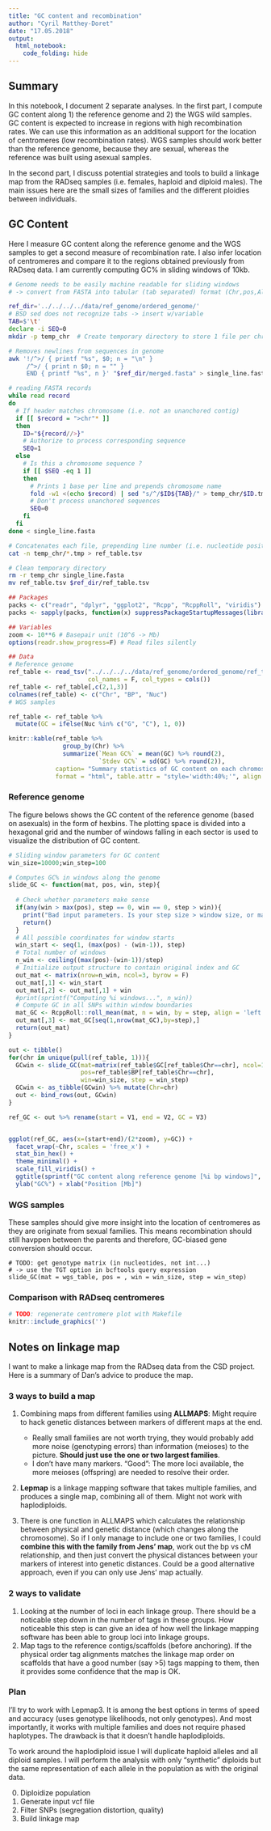 ```yaml
---
title: "GC content and recombination"
author: "Cyril Matthey-Doret"
date: "17.05.2018"
output: 
  html_notebook:
    code_folding: hide
---
```


## Summary
In this notebook, I document 2 separate analyses. In the first part, I compute GC content along 1) the reference genome and 2) the WGS wild samples. GC content is expected to increase in regions with high recombination rates. We can use this information as an additional support for the location of centromeres (low recombination rates). WGS samples should work better than the reference genome, because they are sexual, whereas the reference was built using asexual samples. 

In the second part, I discuss potential strategies and tools to build a linkage map from the RADseq samples (i.e. females, haploid and diploid males). The main issues here are the small sizes of families and the different ploidies between individuals.

## GC Content
Here I measure GC content along the reference genome and the WGS samples to get a second measure of recombination rate. I also infer location of centromeres and compare it to the regions obtained previously from RADseq data. I am currently computing GC% in sliding windows of 10kb.


```bash
# Genome needs to be easily machine readable for sliding windows 
# -> convert from FASTA into tabular (tab separated) format (Chr,pos,Allele)

ref_dir='../../../../data/ref_genome/ordered_genome/'
# BSD sed does not recognize tabs -> insert w/variable
TAB=$'\t'
declare -i SEQ=0
mkdir -p temp_chr  # Create temporary directory to store 1 file per chromosome

# Removes newlines from sequences in genome
awk '!/^>/ { printf "%s", $0; n = "\n" } 
     /^>/ { print n $0; n = "" }
     END { printf "%s", n }' "$ref_dir/merged.fasta" > single_line.fasta

# reading FASTA records
while read record
do
  # If header matches chromosome (i.e. not an unanchored contig)
  if [[ $record = ">chr"* ]]
  then
    ID="${record//>}"
    # Authorize to process corresponding sequence
    SEQ=1
  else
    # Is this a chromosome sequence ?
    if [[ $SEQ -eq 1 ]]
    then
      # Prints 1 base per line and prepends chromosome name
      fold -w1 <(echo $record) | sed "s/^/$ID${TAB}/" > temp_chr/$ID.tmp
      # Don't process unanchored sequences
      SEQ=0
    fi
  fi
done < single_line.fasta

# Concatenates each file, prepending line number (i.e. nucleotide positions)
cat -n temp_chr/*.tmp > ref_table.tsv

# Clean temporary directory
rm -r temp_chr single_line.fasta
mv ref_table.tsv $ref_dir/ref_table.tsv

```

```r
## Packages
packs <- c("readr", "dplyr", "ggplot2", "Rcpp", "RcppRoll", "viridis")
packs <- sapply(packs, function(x) suppressPackageStartupMessages(library(x, quietly=T, character.only=T)))

## Variables
zoom <- 10**6 # Basepair unit (10^6 -> Mb)
options(readr.show_progress=F) # Read files silently

## Data
# Reference genome
ref_table <- read_tsv("../../../../data/ref_genome/ordered_genome/ref_table.tsv", 
                      col_names = F, col_types = cols())
ref_table <- ref_table[,c(2,1,3)]
colnames(ref_table) <- c("Chr", "BP", "Nuc")
# WGS samples


```

```r
ref_table <- ref_table %>% 
  mutate(GC = ifelse(Nuc %in% c("G", "C"), 1, 0))

knitr::kable(ref_table %>% 
               group_by(Chr) %>% 
               summarize(`Mean GC%` = mean(GC) %>% round(2), 
                         `Stdev GC%` = sd(GC) %>% round(2)), 
             caption= "Summary statistics of GC content on each chromosome", 
             format = "html", table.attr = "style='width:40%;'", align = 'c')

```

### Reference genome

The figure belows shows the GC content of the reference genome (based on asexuals) in the form of hexbins. The plotting space is divided into a hexagonal grid and the number of windows falling in each sector is used to visualize the distribution of GC content.

```r

# Sliding window parameters for GC content
win_size=10000;win_step=100

# Computes GC% in windows along the genome
slide_GC <- function(mat, pos, win, step){
  
  # Check whether parameters make sense
  if(any(win > max(pos), step == 0, win == 0, step > win)){
    print("Bad input parameters. Is your step size > window size, or matrix smaller than window ?")
    return()
  }
  # All possible coordinates for window starts
  win_start <- seq(1, (max(pos) - (win-1)), step)
  # Total number of windows
  n_win <- ceiling((max(pos)-(win-1))/step)
  # Initialize output structure to contain original index and GC
  out_mat <- matrix(nrow=n_win, ncol=3, byrow = F)
  out_mat[,1] <- win_start
  out_mat[,2] <- out_mat[,1] + win
  #print(sprintf("Computing %i windows...", n_win))
  # Compute GC in all SNPs within window boundaries
  mat_GC <- RcppRoll::roll_mean(mat, n = win, by = step, align = 'left', na.rm=T)
  out_mat[,3] <- mat_GC[seq(1,nrow(mat_GC),by=step),]
  return(out_mat)
}

out <- tibble()
for(chr in unique(pull(ref_table, 1))){
  GCwin <- slide_GC(mat=matrix(ref_table$GC[ref_table$Chr==chr], ncol=1), 
                    pos=ref_table$BP[ref_table$Chr==chr], 
                    win=win_size, step = win_step)
  GCwin <- as_tibble(GCwin) %>% mutate(Chr=chr)
  out <- bind_rows(out, GCwin)
}

ref_GC <- out %>% rename(start = V1, end = V2, GC = V3)


ggplot(ref_GC, aes(x=(start+end)/(2*zoom), y=GC)) + 
  facet_wrap(~Chr, scales = 'free_x') +
  stat_bin_hex() + 
  theme_minimal() +
  scale_fill_viridis() + 
  ggtitle(sprintf("GC content along reference genome [%i bp windows]", win_size)) + 
  ylab("GC%") + xlab("Position [Mb]")

```

### WGS samples

These samples should give more insight into the location of centromeres as they are originate from sexual families. This means recombination should still havppen between the parents and therefore, GC-biased gene conversion should occur.

```wgs_GC
# TODO: get genotype matrix (in nucleotides, not int...) 
# -> use the TGT option in bcftools query expression
slide_GC(mat = wgs_table, pos = , win = win_size, step = win_step)

```

### Comparison with RADseq centromeres

```r
# TODO: regenerate centromere plot with Makefile
knitr::include_graphics('')
```

## Notes on linkage map
I want to make a linkage map from the RADseq data from the CSD project. Here is a summary of Dan's advice to produce the map.

### 3 ways to build a map

1. Combining maps from different families using **ALLMAPS**: Might require to hack genetic distances between markers of different maps at the end.
    + Really small families are not worth trying, they would probably add more noise (genotyping errors) than information (meioses) to the picture. **Should just use the one or two largest families**.
    + I don't have many markers. "Good": The more loci available, the more meioses (offspring) are needed to resolve their order.

2. **Lepmap** is a linkage mapping software that takes multiple families, and produces a single map, combining all of them. Might not work with haplodiploids. 

3. There is one function in ALLMAPS which calculates the relationship between physical and genetic distance (which changes along the chromosome). So if I only manage to include one or two families, I could **combine this with the family from Jens' map**, work out the bp vs cM relationship, and then just convert the physical distances between your markers of interest into genetic distances. Could be a good alternative approach, even if you can only use Jens' map actually. 

### 2 ways to validate

1. Looking at the number of loci in each linkage group. There should be a noticable step down in the number of tags in these groups. How noticeable this step is can give an idea of how well the linkage mapping software has been able to group loci into linkage groups. 
2. Map tags to the reference contigs/scaffolds (before anchoring). If the physical order tag alignments matches the linkage map order on scaffolds that have a good number (say >5) tags mapping to them, then it provides some confidence that the map is OK.

### Plan

I'll try to work with Lepmap3. It is among the best options in terms of speed and accuracy (uses genotype likelihoods, not only genotypes). And most importantly, it works with multiple families and does not require phased haplotypes. The drawback is that it doesn't handle haplodiploids.

To work around the haplodiploid issue I will duplicate haploid alleles and all diploid samples. I will perform the analysis with only "synthetic" diploids but the same representation of each allele in the population as with the original data.

0. Diploidize population
1. Generate input vcf file
2. Filter SNPs (segregation distortion, quality)
3. Build linkage map
